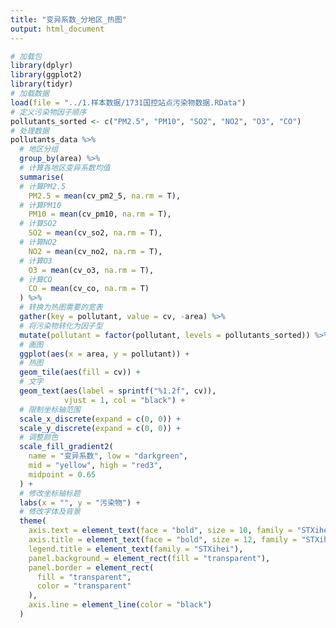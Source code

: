 ```yaml
---
title: "变异系数_分地区_热图"
output: html_document
---
```


```r
# 加载包
library(dplyr)
library(ggplot2)
library(tidyr)
# 加载数据
load(file = "../1.样本数据/1731国控站点污染物数据.RData")
# 定义污染物因子顺序
pollutants_sorted <- c("PM2.5", "PM10", "SO2", "NO2", "O3", "CO")
# 处理数据
pollutants_data %>%
  # 地区分组
  group_by(area) %>%
  # 计算各地区变异系数均值
  summarise(
  # 计算PM2.5
    PM2.5 = mean(cv_pm2_5, na.rm = T),
  # 计算PM10
    PM10 = mean(cv_pm10, na.rm = T),
  # 计算SO2
    SO2 = mean(cv_so2, na.rm = T),
  # 计算NO2
    NO2 = mean(cv_no2, na.rm = T),
  # 计算O3
    O3 = mean(cv_o3, na.rm = T),
  # 计算CO
    CO = mean(cv_co, na.rm = T)
  ) %>%
  # 转换为热图需要的宽表
  gather(key = pollutant, value = cv, -area) %>%
  # 将污染物转化为因子型
  mutate(pollutant = factor(pollutant, levels = pollutants_sorted)) %>%
  # 画图
  ggplot(aes(x = area, y = pollutant)) +
  # 热图
  geom_tile(aes(fill = cv)) +
  # 文字
  geom_text(aes(label = sprintf("%1.2f", cv)),
            vjust = 1, col = "black") +
  # 限制坐标轴范围
  scale_x_discrete(expand = c(0, 0)) +
  scale_y_discrete(expand = c(0, 0)) +
  # 调整颜色
  scale_fill_gradient2(
    name = "变异系数", low = "darkgreen",
    mid = "yellow", high = "red3",
    midpoint = 0.65
  ) +
  # 修改坐标轴标题
  labs(x = "", y = "污染物") +
  # 修改字体及背景
  theme(
    axis.text = element_text(face = "bold", size = 10, family = "STXihei"),
    axis.title = element_text(face = "bold", size = 12, family = "STXihei"),
    legend.title = element_text(family = "STXihei"),
    panel.background = element_rect(fill = "transparent"),
    panel.border = element_rect(
      fill = "transparent",
      color = "transparent"
    ),
    axis.line = element_line(color = "black")
  ) 
```

